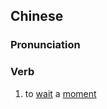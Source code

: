 ==Chinese==
{{zh-forms}}

===Pronunciation===
{{zh-pron
|m=shāohòu
|cat=v
}}

===Verb===
{{zh-verb}}

# to [[wait]] a [[moment]]